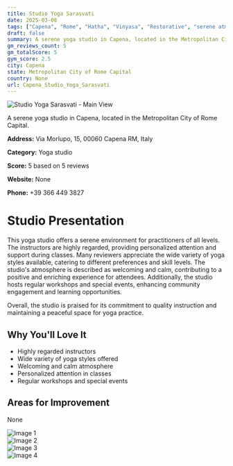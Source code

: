 ```yaml
---
title: Studio Yoga Sarasvati
date: 2025-03-08
tags: ["Capena", "Rome", "Hatha", "Vinyasa", "Restorative", "serene atmosphere", "community-focused", "Capena"]  
draft: false
summary: A serene yoga studio in Capena, located in the Metropolitan City of Rome Capital.
gm_reviews_count: 5
gm_totalScore: 5
gym_score: 2.5
city: Capena
state: Metropolitan City of Rome Capital
country: None
url: Capena_Studio_Yoga_Sarasvati
---
```


<div className="aspect-[16/9] relative my-8">
  <img 
    src="https://lh5.googleusercontent.com/p/AF1QipPdR7p9LkBv_Sy5bzm4SHycYipzimbC9zCjSVXB=w1920-h1080-k-no"
    alt="Studio Yoga Sarasvati - Main View"
    className="object-cover absolute inset-0 w-full h-full rounded-lg"
  />
</div>

A serene yoga studio in Capena, located in the Metropolitan City of Rome Capital.

**Address:** Via Morlupo, 15, 00060 Capena RM, Italy

**Category:** Yoga studio

**Score:** 5 based on 5 reviews

**Website:** None

**Phone:** +39 366 449 3827

# Studio Presentation

This yoga studio offers a serene environment for practitioners of all levels. The instructors are highly regarded, providing personalized attention and support during classes. Many reviewers appreciate the wide variety of yoga styles available, catering to different preferences and skill levels. The studio's atmosphere is described as welcoming and calm, contributing to a positive and enriching experience for attendees. Additionally, the studio hosts regular workshops and special events, enhancing community engagement and learning opportunities.

Overall, the studio is praised for its commitment to quality instruction and maintaining a peaceful space for yoga practice.

## Why You'll Love It

- Highly regarded instructors
- Wide variety of yoga styles offered
- Welcoming and calm atmosphere
- Personalized attention in classes
- Regular workshops and special events

## Areas for Improvement

None

<div className="grid grid-cols-1 xl:grid-cols-2 gap-4 my-8">
<div className="aspect-[4/3] relative"><img src="https://lh5.googleusercontent.com/p/AF1QipN1ZIeoG7N-9NatP4JPheWlTfZJ8zP3T-cKAdHF=w1920-h1080-k-no" alt="Image 1" className="object-cover absolute inset-0 w-full h-full rounded-lg" /></div>
<div className="aspect-[4/3] relative"><img src="https://lh5.googleusercontent.com/p/AF1QipOwT1ryFmU5hITV6PZvPR0Y78j_VKPiZW0jTXD0=w1920-h1080-k-no" alt="Image 2" className="object-cover absolute inset-0 w-full h-full rounded-lg" /></div>
<div className="aspect-[4/3] relative"><img src="https://lh5.googleusercontent.com/p/AF1QipMZVXjACn-kITvp9GdzZdh1Ja6Xrb_Q0kYnmqxV=w1920-h1080-k-no" alt="Image 3" className="object-cover absolute inset-0 w-full h-full rounded-lg" /></div>
<div className="aspect-[4/3] relative"><img src="https://lh5.googleusercontent.com/p/AF1QipNcjl7LILIwEvFFWZ7QyrEBisxQ4meegZziAzpE=w1920-h1080-k-no" alt="Image 4" className="object-cover absolute inset-0 w-full h-full rounded-lg" /></div>
</div>
